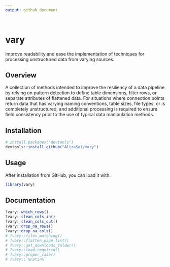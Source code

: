 ```yaml
---
output: github_document
---
```


<!-- README.md is generated from README.Rmd. Please edit that file -->

```r
```

# vary
Improve readability and ease the implementation of techniques for processing 
unstructured data from varying sources. 

## Overview
A collection of methods intended to improve the resiliency of a data pipeline by 
relying on pattern detection to define table dimensions, filter rows, or separate 
attributes of flattened data. For situations where connection points return data 
that has varying naming conventions, table sizes, file types, or is completely 
unstructured, and additional processing is required to ensure field consistency
prior to the use of typical data manipulation methods.

## Installation

```r
# install.packages("devtools")
devtools::install_github("AltraSol/vary")
```

## Usage

After installation from GitHub, you can load it with:

```r
library(vary)
```

## Documentation

```r
?vary::which_rows()
?vary::clean_cols_in()
?vary::clean_cols_out()
?vary::drop_na_rows()
?vary::drop_na_cols()
# ?vary::files_matching()
# ?vary::flatten_page_list()
# ?vary::get_downloads_folder()
# ?vary::load_required()
# ?vary::proper_case()
# ?vary::`%notin%`
```
